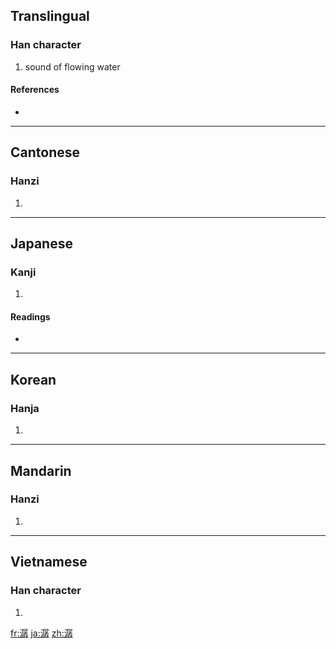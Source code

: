 ==Translingual==

===Han character===
{{Han char|rn=85|rad=水|as=12|sn=15|four=3714<sub>7</sub>|canj=水尸弓木 (ESND)}}

# sound of flowing water

====References====
* {{Han ref|kx=0651.070|dkj=18298|dj=1061.160|hdz=31749.110|uh=6F7A|ud=28538|bh=BCEB|bd=48363}}

----

==Cantonese==

===Hanzi===
{{yue-hanzi|jyut=saan4|y=saan4}}

# {{defn|Cantonese|sort=水12}}

----

==Japanese==

===Kanji===
{{ja-kanji|grade=|rs=水12}}

# {{defn|Japanese|sort=水12}}

====Readings====
* {{ja-readings|on=[[さん]] (san), [[せん]] (sen)|kun=}}

----

==Korean==

===Hanja===
{{ko-hanja|hangeul=잔|eumhun=|rv=jan|mr=chan|y=can}}

# {{defn|Korean|sort=水12}}

----

==Mandarin==

===Hanzi===
{{cmn-hanzi|pin=[[chán]] ([[chan2]])|wg=ch'an<sup>2</sup>}}

# {{defn|Mandarin|sort=水12}}

----

==Vietnamese==

===Han character===
{{vi-hantu|[[sàn]], [[sờn]], [[sớn]]|rs=水12}}

# {{defn|Vietnamese|sort=水12}}

[[fr:潺]]
[[ja:潺]]
[[zh:潺]]
